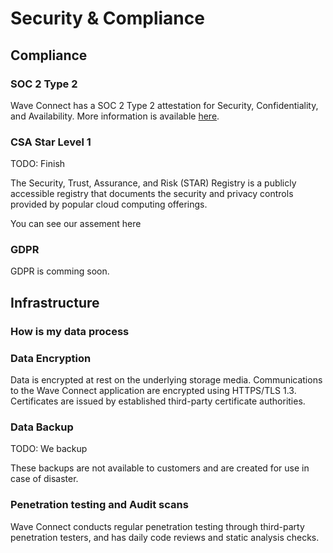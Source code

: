 
# Security & Compliance

## Compliance

### SOC 2 Type 2

Wave Connect has a SOC 2 Type 2 attestation for Security, Confidentiality, and Availability. More information is available [here](https://app.sprinto.com/trust-center/view/054381d9-6390-4e12-a7cd-57d762e9092a).

### CSA Star Level 1

TODO: Finish

The Security, Trust, Assurance, and Risk (STAR) Registry is a publicly accessible registry that documents the security and privacy controls provided by popular cloud computing offerings.

You can see our assement here

### GDPR

GDPR is comming soon.

## Infrastructure

### How is my data process

### Data Encryption

Data is encrypted at rest on the underlying storage media. Communications to the Wave Connect application are encrypted using HTTPS/TLS 1.3. Certificates are issued by established third-party certificate authorities.

### Data Backup

TODO: We backup

<Callout type="info">These backups are not available to customers and are created for use in case of disaster.</Callout>
### Penetration testing and Audit scans

Wave Connect conducts regular penetration testing through third-party penetration testers, and has daily code reviews and static analysis checks.
